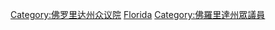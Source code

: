 [[Category:佛罗里达州众议院|Category:佛罗里达州众议院]]
[[Category:美國各州眾議院議長|Florida]]
[[Category:佛羅里達州眾議員|Category:佛羅里達州眾議員]]